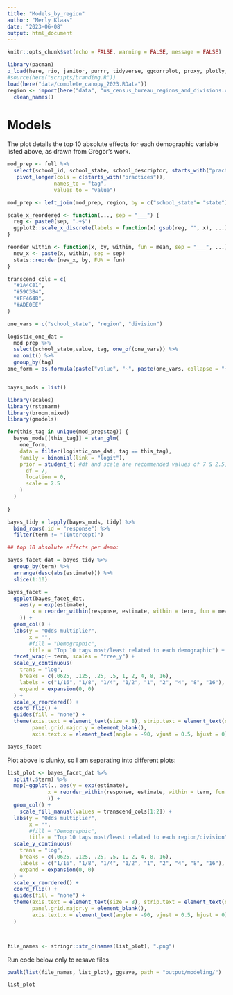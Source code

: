 ```yaml
---
title: "Models_by_region"
author: "Merly Klaas"
date: "2023-06-08"
output: html_document
---
```


```r
knitr::opts_chunk$set(echo = FALSE, warning = FALSE, message = FALSE)
```

```r
library(pacman)
p_load(here, rio, janitor, purrr, tidyverse, ggcorrplot, proxy, plotly, patchwork, psych, GPArotation, parameters, DT, nFactors)
#source(here("scripts/branding.R"))
load(here("data/complete_canopy_2023.RData"))
region <- import(here("data", "us_census_bureau_regions_and_divisions.csv" )) %>% 
  clean_names()


```

# Models

The plot details the top 10 absolute effects for each demographic variable listed above, as drawn from Gregor's work.

```r
mod_prep <- full %>% 
  select(school_id, school_state, school_descriptor, starts_with("practices_")) %>% 
   pivot_longer(cols = c(starts_with("practices")),
               names_to = "tag",
               values_to = "value")

mod_prep <- left_join(mod_prep, region, by = c("school_state"= "state"))

```


```r
scale_x_reordered <- function(..., sep = "___") {
  reg <- paste0(sep, ".+$")
  ggplot2::scale_x_discrete(labels = function(x) gsub(reg, "", x), ...)
}

reorder_within <- function(x, by, within, fun = mean, sep = "___", ...) {
  new_x <- paste(x, within, sep = sep)
  stats::reorder(new_x, by, FUN = fun)
}

transcend_cols = c(
  "#1A4C81",
  "#59C3B4",
  "#EF464B",
  "#ADE0EE"
)
```


```r
one_vars = c("school_state", "region", "division")

logistic_one_dat = 
  mod_prep %>%
  select(school_state,value, tag, one_of(one_vars)) %>%
  na.omit() %>%
  group_by(tag)
one_form = as.formula(paste("value", "~", paste(one_vars, collapse = "+")))


bayes_mods = list()

library(scales)
library(rstanarm)
library(broom.mixed)
library(gmodels)

for(this_tag in unique(mod_prep$tag)) {
  bayes_mods[[this_tag]] = stan_glm(
    one_form,
    data = filter(logistic_one_dat, tag == this_tag),
    family = binomial(link = "logit"),
    prior = student_t( #df and scale are recommended values of 7 & 2.5, respectively
      df = 7,
      location = 0,
      scale = 2.5
    )
  )
  
}

bayes_tidy = lapply(bayes_mods, tidy) %>%
  bind_rows(.id = "response") %>%
  filter(term != "(Intercept)")

```

```r
## top 10 absolute effects per demo:

bayes_facet_dat = bayes_tidy %>% 
  group_by(term) %>%
  arrange(desc(abs(estimate))) %>%
  slice(1:10)

bayes_facet = 
  ggplot(bayes_facet_dat,
    aes(y = exp(estimate),
        x = reorder_within(response, estimate, within = term, fun = mean),
    )) +
  geom_col() + 
  labs(y = "Odds multiplier",
       x = "", 
       #fill = "Demographic",
       title = "Top 10 tags most/least related to each demographic") +
  facet_wrap(~ term, scales = "free_y") +
  scale_y_continuous(
    trans = "log",
    breaks = c(.0625, .125, .25, .5, 1, 2, 4, 8, 16),
    labels = c("1/16", "1/8", "1/4", "1/2", "1", "2", "4", "8", "16"),
    expand = expansion(0, 0)
  ) +
  scale_x_reordered() + 
  coord_flip() +
  guides(fill = "none") +
  theme(axis.text = element_text(size = 8), strip.text = element_text(size = rel(0.6)),
        panel.grid.major.y = element_blank(),
        axis.text.x = element_text(angle = -90, vjust = 0.5, hjust = 0))

bayes_facet
```

Plot above is clunky, so I am separating into different plots:
```r
list_plot <- bayes_facet_dat %>% 
  split(.$term) %>% 
  map(~ggplot(., aes(y = exp(estimate), 
             x = reorder_within(response, estimate, within = term, fun = mean)
             )) +
  geom_col() + 
    scale_fill_manual(values = transcend_cols[1:2]) +
  labs(y = "Odds multiplier",
       x = "", 
       #fill = "Demographic",
       title = "Top 10 tags most/least related to each region/division") +
  scale_y_continuous(
    trans = "log",
    breaks = c(.0625, .125, .25, .5, 1, 2, 4, 8, 16),
    labels = c("1/16", "1/8", "1/4", "1/2", "1", "2", "4", "8", "16"),
    expand = expansion(0, 0)
  ) +
  scale_x_reordered() + 
  coord_flip() +
  guides(fill = "none") +
  theme(axis.text = element_text(size = 8), strip.text = element_text(size = rel(0.6)),
        panel.grid.major.y = element_blank(),
        axis.text.x = element_text(angle = -90, vjust = 0.5, hjust = 0))
  )



file_names <- stringr::str_c(names(list_plot), ".png")

```

Run code below only to resave files
```r
pwalk(list(file_names, list_plot), ggsave, path = "output/modeling/")
```

```r
list_plot
```




